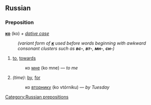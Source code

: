 == Russian ==
[[Category:Russian prepositions]]
=== Preposition ===
'''[[к|ко]]''' (ko) ''+ [[dative case]]''

:''(variant form of '''[[к]]''' used before words beginning with awkward consonant clusters such as '''''вс-''''', '''''вт-''''', '''''мн-''''', '''''сн-''''')''
# [[to]], [[towards]]
#:ко [[я|мне]] (ko mne) — ''to me''
#''(time)'': [[by]], [[for]]
#:ко [[вторник|вторнику]] (ko vtórniku) — ''by Tuesday''